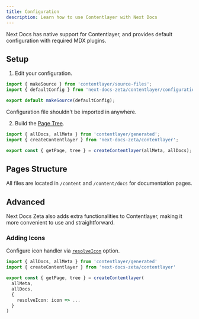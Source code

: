 ```yaml
---
title: Configuration
description: Learn how to use Contentlayer with Next Docs
---
```


Next Docs has native support for Contentlayer, and provides default
configuration with required MDX plugins.

## Setup

1. Edit your configuration.

```ts title="contentlayer.config.ts"
import { makeSource } from 'contentlayer/source-files';
import { defaultConfig } from 'next-docs-zeta/contentlayer/configuration';

export default makeSource(defaultConfig);
```

<Callout title="Note">
  Configuration file shouldn't be imported in anywhere.
</Callout>

2. Build the [Page Tree](/docs/headless/page-tree).

```ts
import { allDocs, allMeta } from 'contentlayer/generated';
import { createContentlayer } from 'next-docs-zeta/contentlayer';

export const { getPage, tree } = createContentlayer(allMeta, allDocs);
```

## Pages Structure

All files are located in `/content` and `/content/docs` for documentation pages.

<Cards>
  <Card
    title="Pages Structure"
    description="Learn how to structure your pages"
    href="/docs/headless/page-conventions"
  />
</Cards>

## Advanced

Next Docs Zeta also adds extra functionalities to Contentlayer, making it more
convenient to use and straightforward.

### Adding Icons

Configure icon handler via
[`resolveIcon`](/docs/headless/source-api#icons) option.

```ts
import { allDocs, allMeta } from 'contentlayer/generated'
import { createContentlayer } from 'next-docs-zeta/contentlayer'

export const { getPage, tree } = createContentlayer(
  allMeta,
  allDocs,
  {
    resolveIcon: icon => ...
  }
)
```
